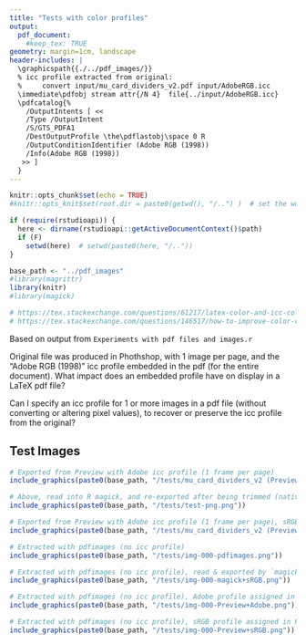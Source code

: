 ```yaml
---
title: "Tests with color profiles"
output: 
  pdf_document:
    #keep_tex: TRUE
geometry: margin=1cm, landscape
header-includes: |
  \graphicspath{{./../pdf_images/}}
  % icc profile extracted from original:
  %     convert input/mu_card_dividers_v2.pdf input/AdobeRGB.icc
  \immediate\pdfobj stream attr{/N 4}  file{../input/AdobeRGB.icc}
  \pdfcatalog{%
    /OutputIntents [ <<
    /Type /OutputIntent
    /S/GTS_PDFA1
    /DestOutputProfile \the\pdflastobj\space 0 R
    /OutputConditionIdentifier (Adobe RGB (1998))
    /Info(Adobe RGB (1998))
   >> ]
  }
---
```

```r
knitr::opts_chunk$set(echo = TRUE)
#knitr::opts_knit$set(root.dir = paste0(getwd(), "/..") )  # set the working directory for R code chunks to the parent directory: works for R, but not LaTeX

if (require(rstudioapi)) {
  here <- dirname(rstudioapi::getActiveDocumentContext()$path)
  if (F)
    setwd(here)  # setwd(paste0(here, "/.."))
}

base_path <- "../pdf_images"
#library(magrittr)
library(knitr)
#library(magick)

# https://tex.stackexchange.com/questions/61217/latex-color-and-icc-color-profiles
# https://tex.stackexchange.com/questions/146517/how-to-improve-color-consistency-of-bitmap-pictures-from-native-format-to-target

```

```{=latex}
% original resolution was 150 dpi, but I'm using slightly higher to shrink full-sized images to fit on the page with the code statements
% (I care about color, not resolution, but I want things to be the same size / resolution, despite different pixel sizes)

\pdfpxdimen=1in    
\divide\pdfpxdimen by 200

% automatically insert a page break after each graphic, so the following code echo appears above the corresponding image

\let\includegraphicsOG\includegraphics
\renewcommand{\includegraphics}[2][]{%
  \includegraphicsOG[#1]{#2}
  \pagebreak
}
```

Based on output from `Experiments with pdf files and images.r`

Original file was produced in Phothshop, with 1 image per page, and the "Adobe RGB (1998)" icc profile embedded in the pdf (for the entire document).
What impact does an embedded profile have on display in a LaTeX pdf file?

Can I specify an icc profile for 1 or more images in a pdf file (without converting or altering pixel values), to recover or preserve the icc profile from the original?

## Test Images

\pagebreak

```r
# Exported from Preview with Adobe icc profile (1 frame per page)
include_graphics(paste0(base_path, "/tests/mu_card_dividers_v2 (Preview-Adobe).png"))

# Above, read into R magick, and re-exported after being trimmed (native resolution and Adobe icc profile)
include_graphics(paste0(base_path, "/tests/test-png.png"))

# Exported from Preview with Adobe icc profile (1 frame per page), sRGB profile assigned (colours appear washed out in Preview)
include_graphics(paste0(base_path, "/tests/mu_card_dividers_v2 (Preview-Adobe+sRGB).png"))

# Extracted with pdfimages (no icc profile)
include_graphics(paste0(base_path, "/tests/img-000-pdfimages.png"))

# Extracted with pdfimages (no icc profile), read & exported by `magick`, sRGB profile assigned
include_graphics(paste0(base_path, "/tests/img-000-magick+sRGB.png"))

# Extracted with pdfimages (no icc profile), Adobe profile assigned in Preview
include_graphics(paste0(base_path, "/tests/img-000-Preview+Adobe.png"))

# Extracted with pdfimages (no icc profile), sRGB profile assigned in Preview (same one `magick` would assign)
include_graphics(paste0(base_path, "/tests/img-000-Preview+sRGB.png"))
```
